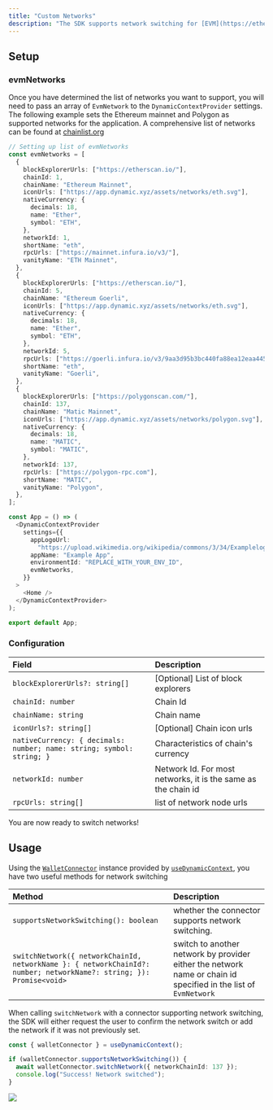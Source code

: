 ```yaml
---
title: "Custom Networks"
description: "The SDK supports network switching for [EVM](https://ethereum.org/en/developers/docs/evm/) supported and custom networks. Configuring additional networks is done by providing the `evmNetworks` parameter inside the `DynamicContextProvider` settings"
---
```


## Setup

### evmNetworks

Once you have determined the list of networks you want to support, you will need to pass an array of `EvmNetwork` to the `DynamicContextProvider` settings. The following example sets the Ethereum mainnet and Polygon as supported networks for the application. A comprehensive list of networks can be found at [chainlist.org](https://chainlist.org)

```typescript
// Setting up list of evmNetworks
const evmNetworks = [
  {
    blockExplorerUrls: ["https://etherscan.io/"],
    chainId: 1,
    chainName: "Ethereum Mainnet",
    iconUrls: ["https://app.dynamic.xyz/assets/networks/eth.svg"],
    nativeCurrency: {
      decimals: 18,
      name: "Ether",
      symbol: "ETH",
    },
    networkId: 1,
    shortName: "eth",
    rpcUrls: ["https://mainnet.infura.io/v3/"],
    vanityName: "ETH Mainnet",
  },
  {
    blockExplorerUrls: ["https://etherscan.io/"],
    chainId: 5,
    chainName: "Ethereum Goerli",
    iconUrls: ["https://app.dynamic.xyz/assets/networks/eth.svg"],
    nativeCurrency: {
      decimals: 18,
      name: "Ether",
      symbol: "ETH",
    },
    networkId: 5,
    rpcUrls: ["https://goerli.infura.io/v3/9aa3d95b3bc440fa88ea12eaa4456161"],
    shortName: "eth",
    vanityName: "Goerli",
  },
  {
    blockExplorerUrls: ["https://polygonscan.com/"],
    chainId: 137,
    chainName: "Matic Mainnet",
    iconUrls: ["https://app.dynamic.xyz/assets/networks/polygon.svg"],
    nativeCurrency: {
      decimals: 18,
      name: "MATIC",
      symbol: "MATIC",
    },
    networkId: 137,
    rpcUrls: ["https://polygon-rpc.com"],
    shortName: "MATIC",
    vanityName: "Polygon",
  },
];

const App = () => (
  <DynamicContextProvider
    settings={{
      appLogoUrl:
        "https://upload.wikimedia.org/wikipedia/commons/3/34/Examplelogo.svg",
      appName: "Example App",
      environmentId: "REPLACE_WITH_YOUR_ENV_ID",
      evmNetworks,
    }}
  >
    <Home />
  </DynamicContextProvider>
);

export default App;
```

### Configuration

| Field                                                                 | Description                                                   |
| :-------------------------------------------------------------------- | :------------------------------------------------------------ |
| `blockExplorerUrls?: string[]`                                        | [Optional] List of block explorers                            |
| `chainId: number`                                                     | Chain Id                                                      |
| `chainName: string`                                                   | Chain name                                                    |
| `iconUrls?: string[]`                                                 | [Optional] Chain icon urls                                    |
| `nativeCurrency: { decimals: number; name: string; symbol: string; }` | Characteristics of chain's currency                           |
| `networkId: number`                                                   | Network Id. For most networks, it is the same as the chain id |
| `rpcUrls: string[]`                                                   | list of network node urls                                     |

You are now ready to switch networks!

## Usage

Using the [`WalletConnector`](/sdk-react/overview) instance provided by [`useDynamicContext`](/sdk-react/overview#usedynamiccontext), you have two useful methods for network switching

| Method                                                                                                              | Description                                                                                                     |
| :------------------------------------------------------------------------------------------------------------------ | :-------------------------------------------------------------------------------------------------------------- |
| `supportsNetworkSwitching(): boolean`                                                                               | whether the connector supports network switching.                                                               |
| `switchNetwork({ networkChainId, networkName }: { networkChainId?: number; networkName?: string; }): Promise<void>` | switch to another network by provider either the network name or chain id specified in the list of `EvmNetwork` |

When calling `switchNetwork` with a connector supporting network switching, the SDK will either request the user to confirm the network switch or add the network if it was not previously set.

```typescript
const { walletConnector } = useDynamicContext();

if (walletConnector.supportsNetworkSwitching()) {
  await walletConnector.switchNetwork({ networkChainId: 137 });
  console.log("Success! Network switched");
}
```

![](https://files.readme.io/e885cf6-406.png)
